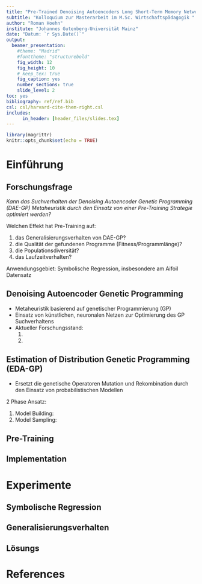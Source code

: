 ```yaml
---
title: "Pre-Trained Denoising Autoencoders Long Short-Term Memory Networks as probabilistic Models for Estimation of Distribution Genetic Programming"
subtitle: "Kolloquium zur Masterarbeit im M.Sc. Wirtschaftspädagogik "
author: "Roman Hoehn"
institute: "Johannes Gutenberg-Universität Mainz"
date: "Datum: `r Sys.Date()`"
output:
  beamer_presentation:
    #theme: "Madrid"
    #fonttheme: "structurebold"
    fig_width: 12
    fig_height: 10
    # keep_tex: true
    fig_caption: yes
    number_sections: true
    slide_level: 2
toc: yes
bibliography: ref/ref.bib
csl: csl/harvard-cite-them-right.csl
includes:
      in_header: [header_files/slides.tex]
---
```



```r
library(magrittr)
knitr::opts_chunk$set(echo = TRUE)
```


# Einführung

## Forschungsfrage

*Kann das Suchverhalten der Denoising Autoencoder Genetic Programming (DAE-GP) Metaheuristik durch den Einsatz von einer Pre-Training Strategie optimiert werden?*


Welchen Effekt hat Pre-Training auf:

  1. das Generalisierungsverhalten von DAE-GP?
  2. die Qualität der gefundenen Programme (Fitness/Programmlänge)?
  3. die Populationsdiversität?
  4. das Laufzeitverhalten?
  
Anwendungsgebiet: Symbolische Regression, insbesondere am Aifoil Datensatz
  


## Denoising Autoencoder Genetic Programming

* Metaheuristik basierend auf genetischer Programmierung (GP)
* Einsatz von künstlichen, neuronalen Netzen zur Optimierung des GP Suchverhaltens
* Aktueller Forschungsstand:
  1. 
  2. 



## Estimation of Distribution Genetic Programming (EDA-GP)


* Ersetzt die genetische Operatoren Mutation und Rekombination durch den Einsatz von probabilistischen Modellen

2 Phase Ansatz:

  1. Model Building: 
  2. Model Sampling: 



## Pre-Training

## Implementation

# Experimente

## Symbolische Regression

## Generalisierungsverhalten

## Lösungs


# References {.allowframebreaks} 







